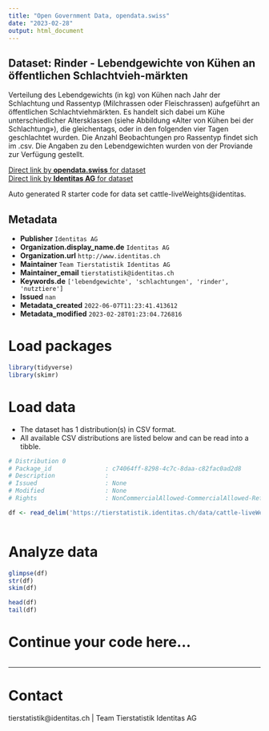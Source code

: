 ```yaml
---
title: "Open Government Data, opendata.swiss"
date: "2023-02-28"
output: html_document
---
```


## Dataset: Rinder - Lebendgewichte von Kühen an öffentlichen Schlachtvieh-märkten

Verteilung des Lebendgewichts (in kg) von Kühen nach Jahr der Schlachtung und Rassentyp (Milchrassen oder Fleischrassen) aufgeführt an öffentlichen Schlachtviehmärkten. Es handelt sich dabei um Kühe unterschiedlicher Altersklassen (siehe Abbildung «Alter von Kühen bei der Schlachtung»), die gleichentags, oder in den folgenden vier Tagen geschlachtet wurden. Die Anzahl Beobachtungen pro Rassentyp findet sich im .csv. Die Angaben zu den Lebendgewichten wurden von der Proviande zur Verfügung gestellt.

[Direct link by **opendata.swiss** for dataset](https://opendata.swiss/de/dataset/rinder-lebendgewichte-von-kuhen-an-offentlichen-schlachtviehmarkten)<br>
[Direct link by **Identitas AG** for dataset](https://tierstatistik.identitas.ch/)

Auto generated R starter code for data set cattle-liveWeights@identitas.

## Metadata

- **Publisher** `Identitas AG`
- **Organization.display_name.de** `Identitas AG`
- **Organization.url** `http://www.identitas.ch`
- **Maintainer** `Team Tierstatistik Identitas AG`
- **Maintainer_email** `tierstatistik@identitas.ch`
- **Keywords.de** `['lebendgewichte', 'schlachtungen', 'rinder', 'nutztiere']`
- **Issued** `nan`
- **Metadata_created** `2022-06-07T11:23:41.413612`
- **Metadata_modified** `2023-02-28T01:23:04.726816`


# Load packages

```r

library(tidyverse)
library(skimr)

```

# Load data

-   The dataset has 1 distribution(s) in CSV format.
-   All available CSV distributions are listed below and can be read into a tibble.

```r

# Distribution 0
# Package_id               : c74064ff-8298-4c7c-8daa-c82fac0ad2d8
# Description              : 
# Issued                   : None
# Modified                 : None
# Rights                   : NonCommercialAllowed-CommercialAllowed-ReferenceRequired

df <- read_delim('https://tierstatistik.identitas.ch/data/cattle-liveWeights.csv')



```

# Analyze data

```r

glimpse(df)
str(df)
skim(df)

head(df)
tail(df)

```

# Continue your code here...

```r

```

------------------------------------------------------------------------

# Contact

tierstatistik@identitas.ch | Team Tierstatistik Identitas AG
